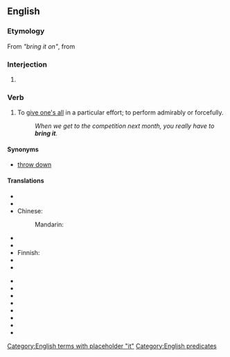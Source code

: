 ==English==

===Etymology===
From ''"bring it on"'', from {{term|bring on}}

===Interjection===
{{en-interj}}

# {{US|emphatic}} {{non-gloss definition|Used to respond affirmatively and aggressively to a challenge by issuing one in return.}}

===Verb===
{{en-verb|inf=to [[bring]] [[it]]|brings it|bringing it|brought it}}

# {{intransitive|informal}} To [[give one's all]] in a particular effort; to perform admirably or forcefully.
#: ''When we get to the competition next month, you really have to '''bring it'''.''

====Synonyms====
* [[throw down]]

====Translations====
{{trans-top|to apply maximum effort to an effort}}
* {{trreq|ar}}
* {{trreq|hy}} 
* Chinese:
*: Mandarin: {{t|zh|放手一搏|tr=[[fàngshǒuyībó]]|sc=Hani}}
* {{trreq|cs}}
* {{trreq|nl}}
* Finnish: {{t-|fi|antaa kaikkensa}}
* {{trreq|fr}}
* {{trreq|de}}
{{trans-mid}}
* {{trreq|hi}}
* {{trreq|it}}
* {{trreq|ja}}
* {{trreq|ko}}
* {{trreq|pt}}
* {{trreq|ru}}
* {{trreq|es}}
* {{trreq|vi}}
{{trans-bottom}}
[[Category:English terms with placeholder "it"]]
[[Category:English predicates]]